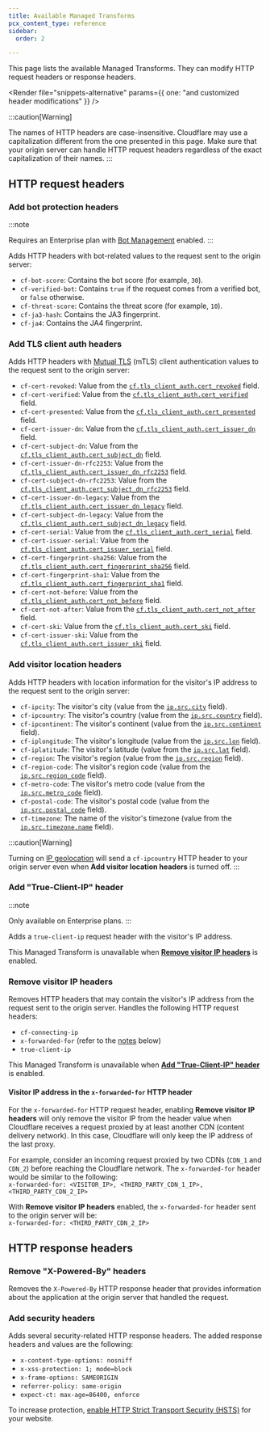 ```yaml
---
title: Available Managed Transforms
pcx_content_type: reference
sidebar:
  order: 2

---
```



This page lists the available Managed Transforms. They can modify HTTP request headers or response headers.

<Render file="snippets-alternative" params={{ one: "and customized header modifications" }} /><br />

:::caution[Warning]

The names of HTTP headers are case-insensitive. Cloudflare may use a capitalization different from the one presented in this page. Make sure that your origin server can handle HTTP request headers regardless of the exact capitalization of their names. 
:::

## HTTP request headers

### Add bot protection headers

:::note

Requires an Enterprise plan with [Bot Management](/bots/plans/bm-subscription/) enabled. 
:::

Adds HTTP headers with bot-related values to the request sent to the origin server:

* `cf-bot-score`: Contains the <GlossaryTooltip term="bot score" link="/bots/concepts/bot-score/">bot score</GlossaryTooltip> (for example, `30`).
* `cf-verified-bot`: Contains `true` if the request comes from a <GlossaryTooltip term="verified bot" link="/bots/concepts/bot/#verified-bots">verified bot</GlossaryTooltip>, or `false` otherwise.
* `cf-threat-score`: Contains the <GlossaryTooltip term="threat score" link="/waf/tools/security-level/#threat-score">threat score</GlossaryTooltip> (for example, `10`).
* `cf-ja3-hash`: Contains the <GlossaryTooltip term="JA3 fingerprint" link="/bots/concepts/ja3-ja4-fingerprint/">JA3 fingerprint</GlossaryTooltip>.
* `cf-ja4`: Contains the <GlossaryTooltip term="JA3 fingerprint" link="/bots/concepts/ja3-ja4-fingerprint/">JA4 fingerprint</GlossaryTooltip>.

### Add TLS client auth headers

Adds HTTP headers with [Mutual TLS](/api-shield/security/mtls/) (mTLS) client authentication values to the request sent to the origin server:

* `cf-cert-revoked`: Value from the [`cf.tls_client_auth.cert_revoked`](/ruleset-engine/rules-language/fields/#field-cf-tls_client_auth-cert_revoked) field.
* `cf-cert-verified`: Value from the [`cf.tls_client_auth.cert_verified`](/ruleset-engine/rules-language/fields/#field-cf-tls_client_auth-cert_verified) field.
* `cf-cert-presented`: Value from the [`cf.tls_client_auth.cert_presented`](/ruleset-engine/rules-language/fields/#field-cf-tls_client_auth-cert_presented) field.
* `cf-cert-issuer-dn`: Value from the [`cf.tls_client_auth.cert_issuer_dn`](/ruleset-engine/rules-language/fields/#field-cf-tls_client_auth-cert_issuer_dn) field.
* `cf-cert-subject-dn`: Value from the [`cf.tls_client_auth.cert_subject_dn`](/ruleset-engine/rules-language/fields/#field-cf-tls_client_auth-cert_subject_dn) field.
* `cf-cert-issuer-dn-rfc2253`: Value from the [`cf.tls_client_auth.cert_issuer_dn_rfc2253`](/ruleset-engine/rules-language/fields/#field-cf-tls_client_auth-cert_issuer_dn_rfc2253) field.
* `cf-cert-subject-dn-rfc2253`: Value from the [`cf.tls_client_auth.cert_subject_dn_rfc2253`](/ruleset-engine/rules-language/fields/#field-cf-tls_client_auth-cert_subject_dn_rfc2253) field.
* `cf-cert-issuer-dn-legacy`: Value from the [`cf.tls_client_auth.cert_issuer_dn_legacy`](/ruleset-engine/rules-language/fields/#field-cf-tls_client_auth-cert_issuer_dn_legacy) field.
* `cf-cert-subject-dn-legacy`: Value from the [`cf.tls_client_auth.cert_subject_dn_legacy`](/ruleset-engine/rules-language/fields/#field-cf-tls_client_auth-cert_subject_dn_legacy) field.
* `cf-cert-serial`: Value from the [`cf.tls_client_auth.cert_serial`](/ruleset-engine/rules-language/fields/#field-cf-tls_client_auth-cert_serial) field.
* `cf-cert-issuer-serial`: Value from the [`cf.tls_client_auth.cert_issuer_serial`](/ruleset-engine/rules-language/fields/#field-cf-tls_client_auth-cert_issuer_serial) field.
* `cf-cert-fingerprint-sha256`: Value from the [`cf.tls_client_auth.cert_fingerprint_sha256`](/ruleset-engine/rules-language/fields/#field-cf-tls_client_auth-cert_fingerprint_sha256) field.
* `cf-cert-fingerprint-sha1`: Value from the [`cf.tls_client_auth.cert_fingerprint_sha1`](/ruleset-engine/rules-language/fields/#field-cf-tls_client_auth-cert_fingerprint_sha1) field.
* `cf-cert-not-before`: Value from the [`cf.tls_client_auth.cert_not_before`](/ruleset-engine/rules-language/fields/#field-cf-tls_client_auth-cert_not_before) field.
* `cf-cert-not-after`: Value from the [`cf.tls_client_auth.cert_not_after`](/ruleset-engine/rules-language/fields/#field-cf-tls_client_auth-cert_not_after) field.
* `cf-cert-ski`: Value from the [`cf.tls_client_auth.cert_ski`](/ruleset-engine/rules-language/fields/#field-cf-tls_client_auth-cert_ski) field.
* `cf-cert-issuer-ski`: Value from the [`cf.tls_client_auth.cert_issuer_ski`](/ruleset-engine/rules-language/fields/#field-cf-tls_client_auth-cert_issuer_ski) field.

### Add visitor location headers

Adds HTTP headers with location information for the visitor's IP address to the request sent to the origin server:

* `cf-ipcity`: The visitor's city (value from the [`ip.src.city`](/ruleset-engine/rules-language/fields/#field-ip-src-city) field).
* `cf-ipcountry`: The visitor's country (value from the [`ip.src.country`](/ruleset-engine/rules-language/fields/#field-ip-src-country) field).
* `cf-ipcontinent`: The visitor's continent (value from the [`ip.src.continent`](/ruleset-engine/rules-language/fields/#field-ip-src-continent) field).
* `cf-iplongitude`: The visitor's longitude (value from the [`ip.src.lon`](/ruleset-engine/rules-language/fields/#field-ip-src-lon) field).
* `cf-iplatitude`: The visitor's latitude (value from the [`ip.src.lat`](/ruleset-engine/rules-language/fields/#field-ip-src-lat) field).
* `cf-region`: The visitor's region (value from the [`ip.src.region`](/ruleset-engine/rules-language/fields/#field-ip-src-region) field).
* `cf-region-code`: The visitor's region code (value from the [`ip.src.region_code`](/ruleset-engine/rules-language/fields/#field-ip-src-region_code) field).
* `cf-metro-code`: The visitor's metro code (value from the [`ip.src.metro_code`](/ruleset-engine/rules-language/fields/#field-ip-src-metro_code) field).
* `cf-postal-code`: The visitor's postal code (value from the [`ip.src.postal_code`](/ruleset-engine/rules-language/fields/#field-ip-src-postal_code) field).
* `cf-timezone`: The name of the visitor's timezone (value from the [`ip.src.timezone.name`](/ruleset-engine/rules-language/fields/#field-ip-src-timezone-name) field).

:::caution[Warning]

Turning on [IP geolocation](/network/ip-geolocation/) will send a `cf-ipcountry` HTTP header to your origin server even when **Add visitor location headers** is turned off. 
:::

### Add "True-Client-IP" header

:::note

Only available on Enterprise plans. 
:::

Adds a `true-client-ip` request header with the visitor's IP address.

This Managed Transform is unavailable when [**Remove visitor IP headers**](#remove-visitor-ip-headers) is enabled.

### Remove visitor IP headers

Removes HTTP headers that may contain the visitor's IP address from the request sent to the origin server. Handles the following HTTP request headers:

* `cf-connecting-ip`
* `x-forwarded-for` (refer to the [notes](#visitor-ip-address-in-the-x-forwarded-for-http-header) below)
* `true-client-ip`

This Managed Transform is unavailable when [**Add "True-Client-IP" header**](#add-true-client-ip-header) is enabled.

#### Visitor IP address in the `x-forwarded-for` HTTP header

For the `x-forwarded-for` HTTP request header, enabling **Remove visitor IP headers** will only remove the visitor IP from the header value when Cloudflare receives a request proxied by at least another CDN (content delivery network). In this case, Cloudflare will only keep the IP address of the last proxy.

For example, consider an incoming request proxied by two CDNs (`CDN_1` and `CDN_2`) before reaching the Cloudflare network. The `x-forwarded-for` header would be similar to the following:<br/>
`x-forwarded-for: <VISITOR_IP>, <THIRD_PARTY_CDN_1_IP>, <THIRD_PARTY_CDN_2_IP>`

With **Remove visitor IP headers** enabled, the `x-forwarded-for` header sent to the origin server will be:<br/>
`x-forwarded-for: <THIRD_PARTY_CDN_2_IP>`

## HTTP response headers

### Remove "X-Powered-By" headers

Removes the `X-Powered-By` HTTP response header that provides information about the application at the origin server that handled the request.

### Add security headers

Adds several security-related HTTP response headers. The added response headers and values are the following:

* `x-content-type-options: nosniff`
* `x-xss-protection: 1; mode=block`
* `x-frame-options: SAMEORIGIN`
* `referrer-policy: same-origin`
* `expect-ct: max-age=86400, enforce`

To increase protection, [enable HTTP Strict Transport Security (HSTS)](/ssl/edge-certificates/additional-options/http-strict-transport-security/) for your website.
